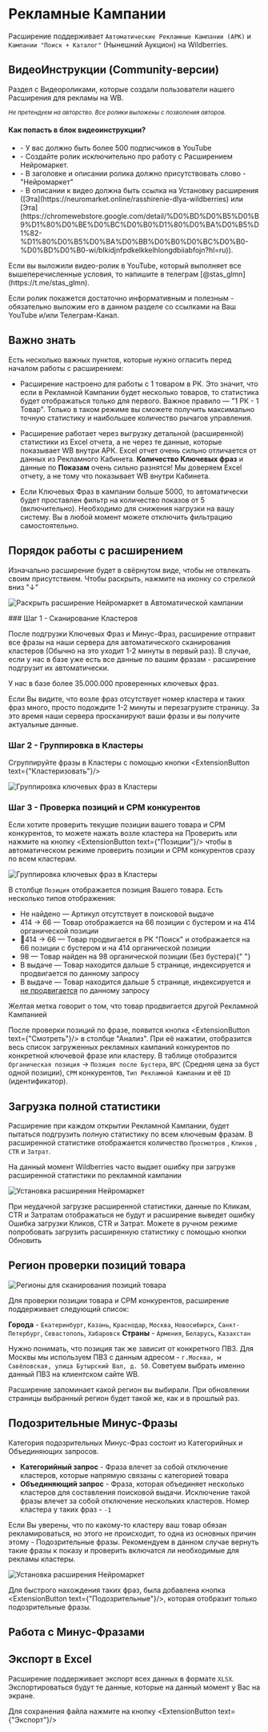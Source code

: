 
# Рекламные Кампании

Расширение поддерживает `Автоматические Рекламные Кампании (АРК)` и `Кампании "Поиск + Каталог"` (Нынешний Аукцион) на Wildberries.

## ВидеоИнструкции (Community-версии)

Раздел с Видеороликами, которые создали пользователи нашего Расширения для рекламы на WB.

<small>
  <i>Не претендуем на авторство. Все ролики выложены с позволения авторов.</i>
</small>

<div className="flex flex-col gap-2 mt-5 h-[300px] overflow-y-scroll w-full">
  <VideoItem
    title={`Быстро про Списки и "Торт"`}
    authorImage={"pekinskiy.jpg"}
    authorName={"Андрей Пекинский"}
    ytVideoId={"UiBUS-Ri7aI"}
    tgChannelLink={"https://t.me/ecomercer"}
    ytChannelLink={"https://www.youtube.com/@andreiex"}
  />
  <VideoItem
    title={"Работа со Списками (Подробно)"}
    authorImage={"david.jpg"}
    authorName={"Давид Мовсесян"}
    ytVideoId={"hhQ28wyNmOw"}
    tgChannelLink={"https://t.me/+yZRtfIKCTlswODUy"}
    ytChannelLink={"https://www.youtube.com/channel/UC92qg5EDbIHXAtKZhraph6w"}
  />
  <VideoItem
    title={"Продвижение по НЧ и СЧ запросам"}
    authorImage={"david.jpg"}
    authorName={"Давид Мовсесян"}
    ytVideoId={"GMb57K6hjms"}
    tgChannelLink={"https://t.me/+yZRtfIKCTlswODUy"}
    ytChannelLink={"https://www.youtube.com/channel/UC92qg5EDbIHXAtKZhraph6w"}
  />
  <VideoItem
    title={"Снижаем расходы на рекламу"}
    authorImage={"nikita.jpg"}
    authorName={"Никита Романов"}
    ytVideoId={"5JVEC54Rb4A"}
    tgChannelLink={"https://t.me/marketplace_book"}
    ytChannelLink={"https://www.youtube.com/@bookmarkets"}
  />
  <VideoItem
    title={"Воруем трафик у конкурентов"}
    authorImage={"david.jpg"}
    authorName={"Давид Мовсесян"}
    ytVideoId={"xlRNV-sS__Y"}
    tgChannelLink={"https://t.me/+yZRtfIKCTlswODUy"}
    ytChannelLink={"https://www.youtube.com/channel/UC92qg5EDbIHXAtKZhraph6w"}
  />
  <VideoItem
    title={"Мощнейшая Автореклама и Поиск"}
    authorImage={"nikita.jpg"}
    authorName={"Никита Романов"}
    ytVideoId={"hqtLr6GlCag"}
    tgChannelLink={"https://t.me/marketplace_book"}
    ytChannelLink={"https://www.youtube.com/@bookmarkets"}
  />
  <VideoItem
    title={"Настройка рекламы на Вайлдберриз"}
    authorImage={"david.jpg"}
    authorName={"Давид Мовсесян"}
    ytVideoId={"NYst0p5bsns"}
    tgChannelLink={"https://t.me/+yZRtfIKCTlswODUy"}
    ytChannelLink={"https://www.youtube.com/channel/UC92qg5EDbIHXAtKZhraph6w"}
  />
</div>

#### Как попасть в блок видеоинструкции?

<Callout type="info" emoji="🎉">
  <ul>
    <li>
      - У вас должно быть более 500 подписчиков в YouTube
    </li>
    <li>
      - Создайте ролик исключительно про работу с Расширением Нейромаркет.
    </li>
    <li>
      - В заголовке и описании ролика должно присутствовать слово -
      "Нейромаркет"
    </li>
    <li>
      - В описании к видео должна быть ссылка на Установку расширения
      ([Эта](https://neuromarket.online/rasshirenie-dlya-wildberries) или
      [Эта](https://chromewebstore.google.com/detail/%D0%BD%D0%B5%D0%B9%D1%80%D0%BE%D0%BC%D0%B0%D1%80%D0%BA%D0%B5%D1%82-%D1%80%D0%B5%D0%BA%D0%BB%D0%B0%D0%BC%D0%B0-%D0%BD%D0%B0-wi/blkidjnfpdkelkkelhlongdbiiabfojn?hl=ru)).
    </li>
  </ul>
</Callout>
Если вы выложили видео-ролик в YouTube, который выполняет все вышеперечисленные условия,
то напишите в телеграм [@stas_glmn](https://t.me/stas_glmn).

Если ролик покажется достаточно информативным и полезным - обязательно выложим его в данном разделе со
ссылками на Ваш YouTube и/или Телеграм-Канал.

## Важно знать

Есть несколько важных пунктов, которые нужно огласить перед началом работы с расширением:

- Расширение настроено для работы с 1 товаром в РК. Это значит, что если в Рекламной Кампании будет несколько товаров, то статистика будет отображаться только для первого.
  <Callout type="info" emoji="⭐">
    Важное правило — "1 РК - 1 Товар". Только в таком режиме вы сможете получить
    максимально точную статистику и наибольшее количество рычагов управления.
  </Callout>

- Расширение работает через выгрузку детальной (расширенной) статистики из Excel отчета, а не через те данные, которые показывает WB внутри АРК.
  Excel отчет очень сильно отличается от данных из Рекламного Кабинета.
  <Callout type="error" emoji="⚠️">
    **Количество Ключевых фраз** и данные по **Показам** очень сильно разнятся!
    Мы доверяем Excel отчету, а не тому что показывает WB внутри Кабинета.
  </Callout>

- Если Ключевых Фраз в кампании больше 5000, то автоматически будет проставлен фильтр на количество показов от 5 (включительно). Необходимо для снижения нагрузки на вашу систему. Вы в любой момент можете отключить фильтрацию самостоятельно.

## Порядок работы с расширением

Изначально расширение будет в свёрнутом виде, чтобы не отвлекать своим присутствием. Чтобы раскрыть, нажмите на иконку со стрелкой вниз "↓"

![Раскрыть расширение Нейромаркет в Автоматической кампании](/expandWidget.png)

 
<Steps>
### Шаг 1 - Сканирование Кластеров

После подгрузки Ключевых Фраз и Минус-Фраз, расширение отправит все фразы на наши сервера для автоматического сканирования кластеров (Обычно на это уходит 1-2 минуты в первый раз). В случае, если у нас в базе уже есть все данные по вашим фразам - расширение подгрузит их автоматически.

<Callout type="info" emoji="ℹ️">
  У нас в базе более 35.000.000 проверенных ключевых фраз.
</Callout>

Если Вы видите, что возле фраз отсутствует номер кластера и таких фраз много, просто подождите 1-2 минуты и перезагрузите страницу. За это время наши сервера просканируют ваши фразы и вы получите актуальные данные.

### Шаг 2 - Группировка в Кластеры

Сгруппируйте фразы в Кластеры с помощью кнопки <ExtensionButton text={"Кластеризовать"}/>

![Группировка ключевых фраз в Кластеры](/extensionClusterize.jpg)

### Шаг 3 - Проверка позиций и CPM конкурентов

Если хотите проверить текущие позиции вашего товара и CPM конкурентов, то можете нажать возле кластера на <span className='font-bold text-blue-600'>Проверить</span> или нажмите на кнопку <ExtensionButton text={"Позиции"}/> чтобы в автоматическом режиме проверить позиции и CPM конкурентов сразу по всем кластерам.

![Группировка ключевых фраз в Кластеры](/extensionCPM.png)

В столбце `Позиция` отображается позиция Вашего товара. Есть несколько типов отображения:

- <span className="text-red-500 font-bold">Не найдено</span> — Артикул отсутствует
  в поисковой выдаче
- <span className="text-green-500 font-bold">414 → 66</span> — Товар отображается
  на 66 позиции с бустером и на 414 органической позиции
- <span className="text-green-500 font-bold">🚀414 → 66</span> — Товар продвигается
  в РК "Поиск" и отображается на 66 позиции с бустером и на 414 органической позиции
- <span className="text-yellow-500 font-bold">98</span> — Товар найден на 98 органической
  позиции (Без бустера){" "}
- <span className="text-green-500 font-bold">В выдаче</span> — Товар находится дальше
  5 странице, индексируется и продвигается по данному запросу
- <span className="text-yellow-500 font-bold">В выдаче</span> — Товар находится дальше
  5 странице, индексируется и <u>не продвигается</u> по данному запросу

<Callout emoji="🟡">
  Желтая метка говорит о том, что товар продвигается другой Рекламной Кампанией
</Callout>

После проверки позиций по фразе, появится кнопка <ExtensionButton text={"Смотреть"}/> в столбце "Анализ".
При её нажатии, отобразится весь список загруженных рекламных кампаний конкурентов по конкретной ключевой фразе или кластеру.
В таблице отобразится `Органическая позиция` → `Позиция после Бустера`, `BPC` (Средняя цена за буст одной позиции), `CPM` конкурентов, `Тип Рекламной Кампании` и её `ID` (идентификатор).

</Steps>

## Загрузка полной статистики

Расширение при каждом открытии Рекламной Кампании, будет пытаться подгрузить полную статистику по всем ключевым фразам.
В расширенной статистике отображается количество `Просмотров` , `Кликов` , `CTR` и `Затрат`.

<Callout emoji="👾">
  На данный момент Wildberries часто выдает ошибку при загрузке расширенной
  статистики по рекламной кампании
</Callout>

![Установка расширения Нейромаркет](/extensionStatsError.png)

При неудачной загрузке расширенной статистики, данные по Кликам, CTR и Затратам отображаться не будут и расширение выведет ошибку <span className='font-semibold text-red-600'>Ошибка загрузки Кликов, CTR и Затрат</span>. Можете в ручном режиме попробовать загрузить расширенную статистику с помощью кнопки <span className='font-bold text-blue-600'>Обновить</span>

## Регион проверки позиций товара

![Регионы для сканирования позиций товара](/extensionRegions.jpg)

Для проверки позиции товара и CPM конкурентов, расширение поддерживает следующий список:

**Города** - `Екатеринбург`, `Казань`, `Краснодар`, `Москва`, `Новосибирск`, `Санкт-Петербург`, `Севастополь`, `Хабаровск`
**Страны** - `Армения`, `Беларусь`, `Казахстан`

Нужно понимать, что позиция так же зависит от конкретного ПВЗ.
Для Москвы мы используем ПВЗ с данным адресом - `г.Москва, м Савёловская, улица Бутырский Вал, д. 50`.
Советуем выбрать именно данный ПВЗ на клиентском сайте WB.

<Callout type="info" emoji="ℹ️">
  Расширение запоминает какой регион вы выбирали. При обновлении страницы
  выбранный регион будет такой же, как и в прошлый раз.
</Callout>

## Подозрительные Минус-Фразы

Категория подозрительных Минус-Фраз состоит из Категорийных и Объединяющих запросов.

- **Категорийный запрос** - Фраза влечет за собой отключение кластеров, которые напрямую связаны с категорией товара
- **Объединяющий запрос** - Фраза, которая объединяет несколько кластеров для составления поисковой выдачи. Исключение такой фразы влечет за собой отключение нескольких кластеров. Номер кластера у таких фраз - `-1`

<Callout type="warning" emoji="⚠️">
  Если Вы уверены, что по какому-то кластеру ваш товар обязан рекламироваться,
  но этого не происходит, то одна из основных причин этому - Подозрительные
  фразы.
</Callout>
<Callout type="info" emoji="ℹ️">
  Рекомендуем в данном случае вернуть такие фразы к показу и проверить включатся
  ли необходимые для рекламы кластеры.
</Callout>

![Установка расширения Нейромаркет](/extensionDanger.jpg)

Для быстрого нахождения таких фраз, была добавлена кнопка <ExtensionButton text={"Подозрительные"}/>, которая отобразит только подозрительные фразы.

## Работа с Минус-Фразами

## Экспорт в Excel

Расширение поддерживает экспорт всех данных в формате `XLSX`.
Экспортироваться будут те данные, которые на данный момент у Вас на экране.

Для сохранения файла нажмите на кнопку <ExtensionButton text={"Экспорт"}/>
